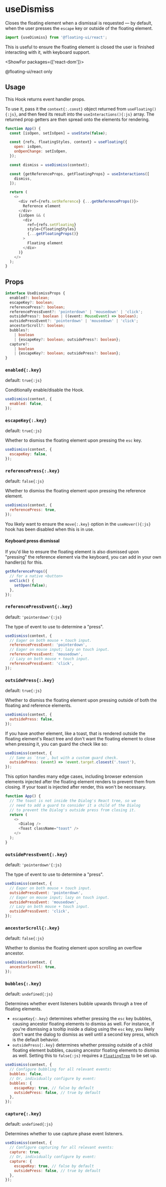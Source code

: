 <PageCard>

# useDismiss

Closes the floating element when a dismissal is requested — by
default, when the user presses the `escape` key or outside of the
floating element.

```js
import {useDismiss} from '@floating-ui/react';
```

This is useful to ensure the floating element is closed the user
is finished interacting with it, with keyboard support.

<ShowFor packages={['react-dom']}>

<PackageLimited>@floating-ui/react only</PackageLimited>

</ShowFor>

</PageCard>

## Usage

This Hook returns event handler props.

To use it, pass it the `context{:.const}` object returned from
`useFloating(){:js}`, and then feed its result into the
`useInteractions(){:js}` array. The returned prop getters are
then spread onto the elements for rendering.

```js {9-13} /context/
function App() {
  const [isOpen, setIsOpen] = useState(false);

  const {refs, floatingStyles, context} = useFloating({
    open: isOpen,
    onOpenChange: setIsOpen,
  });

  const dismiss = useDismiss(context);

  const {getReferenceProps, getFloatingProps} = useInteractions([
    dismiss,
  ]);

  return (
    <>
      <div ref={refs.setReference} {...getReferenceProps()}>
        Reference element
      </div>
      {isOpen && (
        <div
          ref={refs.setFloating}
          style={floatingStyles}
          {...getFloatingProps()}
        >
          Floating element
        </div>
      )}
    </>
  );
}
```

## Props

```ts
interface UseDismissProps {
  enabled?: boolean;
  escapeKey?: boolean;
  referencePress?: boolean;
  referencePressEvent?: 'pointerdown' | 'mousedown' | 'click';
  outsidePress?: boolean | ((event: MouseEvent) => boolean);
  outsidePressEvent?: 'pointerdown' | 'mousedown' | 'click';
  ancestorScroll?: boolean;
  bubbles?:
    | boolean
    | {escapeKey?: boolean; outsidePress?: boolean};
  capture?:
    | boolean
    | {escapeKey?: boolean; outsidePress?: boolean};
}
```

### `enabled{:.key}`

default: `true{:js}`

Conditionally enable/disable the Hook.

```js
useDismiss(context, {
  enabled: false,
});
```

### `escapeKey{:.key}`

default: `true{:js}`

Whether to dismiss the floating element upon pressing the `esc`
key.

```js
useDismiss(context, {
  escapeKey: false,
});
```

### `referencePress{:.key}`

default: `false{:js}`

Whether to dismiss the floating element upon pressing the
reference element.

```js
useDismiss(context, {
  referencePress: true,
});
```

You likely want to ensure the `move{:.key}` option in the
`useHover(){:js}` hook has been disabled when this is in use.

#### Keyboard press dismissal

If you'd like to ensure the floating element is also dismissed
upon "pressing" the reference element via the keyboard, you can
add in your own handler(s) for this.

```js
getReferenceProps({
  // for a native <button>
  onClick() {
    setOpen(false);
  },
});
```

### `referencePressEvent{:.key}`

default: `'pointerdown'{:js}`

The type of event to use to determine a "press".

```js
useDismiss(context, {
  // Eager on both mouse + touch input.
  referencePressEvent: 'pointerdown',
  // Eager on mouse input; lazy on touch input.
  referencePressEvent: 'mousedown',
  // Lazy on both mouse + touch input.
  referencePressEvent: 'click',
});
```

### `outsidePress{:.key}`

default: `true{:js}`

Whether to dismiss the floating element upon pressing outside of
both the floating and reference elements.

```js
useDismiss(context, {
  outsidePress: false,
});
```

If you have another element, like a toast, that is rendered
outside the floating element's React tree and don't want the
floating element to close when pressing it, you can guard the
check like so:

```js
useDismiss(context, {
  // Same as `true`, but with a custom guard check.
  outsidePress: (event) => !event.target.closest('.toast'),
});
```

<Notice>
  This option handles many edge cases, including browser
  extension elements injected after the floating element renders
  to prevent them from closing. If your toast is injected after
  render, this won't be necessary.
</Notice>

```js
function App() {
  // The toast is not inside the Dialog's React tree, so we
  // need to add a guard to consider it a child of the Dialog
  // to prevent the Dialog's outside press from closing it.
  return (
    <>
      <Dialog />
      <Toast className="toast" />
    </>
  );
}
```

### `outsidePressEvent{:.key}`

default: `'pointerdown'{:js}`

The type of event to use to determine a "press".

```js
useDismiss(context, {
  // Eager on both mouse + touch input.
  outsidePressEvent: 'pointerdown',
  // Eager on mouse input; lazy on touch input.
  outsidePressEvent: 'mousedown',
  // Lazy on both mouse + touch input.
  outsidePressEvent: 'click',
});
```

### `ancestorScroll{:.key}`

default: `false{:js}`

Whether to dismiss the floating element upon scrolling an
overflow ancestor.

```js
useDismiss(context, {
  ancestorScroll: true,
});
```

### `bubbles{:.key}`

default: `undefined{:js}`

Determines whether event listeners bubble upwards through a tree
of floating elements.

- `escapeKey{:.key}` determines whether pressing the `esc` key
  bubbles, causing ancestor floating elements to dismiss as well.
  For instance, if you're dismissing a tooltip inside a dialog
  using the `esc` key, you likely don't want the dialog to
  dismiss as well until a second key press, which is the default
  behavior.
- `outsidePress{:.key}` determines whether pressing outside of a
  child floating element bubbles, causing ancestor floating
  elements to dismiss as well. Setting this to `false{:js}`
  requires a [`FloatingTree`](/docs/FloatingTree) to be set up.

```js
useDismiss(context, {
  // Configure bubbling for all relevant events:
  bubbles: false,
  // Or, individually configure by event:
  bubbles: {
    escapeKey: true, // false by default
    outsidePress: false, // true by default
  },
});
```

### `capture{:.key}`

default: `undefined{:js}`

Determines whether to use capture phase event listeners.

```js
useDismiss(context, {
  // Configure capturing for all relevant events:
  capture: true,
  // Or, individually configure by event:
  capture: {
    escapeKey: true, // false by default
    outsidePress: false, // true by default
  },
});
```
